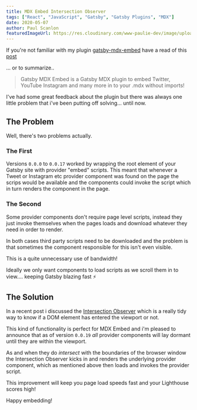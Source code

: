 ```yaml
---
title: MDX Embed Intersection Observer
tags: ["React", "JavaScript", "Gatsby", "Gatsby Plugins", "MDX"]
date: 2020-05-07
author: Paul Scanlon
featuredImageUrl: https://res.cloudinary.com/www-paulie-dev/image/upload/v1595915583/paulie.dev/2020/05/mdx-embed-intersection-observer_vzrh5c.jpg
---
```


If you're not familiar with my plugin [gatsby-mdx-embed](https://github.com/PaulieScanlon/gatsby-mdx-embed) have a read of this [post](/posts/2020/01/gatsby-mdx-embed/)

... or to summarize..

> Gatsby MDX Embed is a Gatsby MDX plugin to embed Twitter, YouTube Instagram and many more in to your .mdx without imports!

I've had some great feedback about the plugin but there was always one little problem that i've been putting off solving... until now.

## The Problem

Well, there's two problems actually.

### The First

Versions `0.0.0` to `0.0.17` worked by wrapping the root element of your Gatsby site with provider "embed" scripts. This meant that whenever a Tweet or Instagram etc provider component was found on the page the scrips would be available and the components could invoke the script which in turn renders the component in the page.

### The Second

Some provider components don't require page level scripts, instead they just invoke themselves when the pages loads and download whatever they need in order to render.

In both cases third party scripts need to be downloaded and the problem is that sometimes the component responsible for this isn't even visible.

This is a quite unnecessary use of bandwidth!

Ideally we only want components to load scripts as we scroll them in to view.... keeping Gatsby blazing fast ⚡

## The Solution

In a recent post i discussed the [Intersection Observer](/posts/2020/04/IntersectionObserver/) which is a really tidy way to know if a DOM element has entered the viewport or not.

This kind of functionality is perfect for MDX Embed and i'm pleased to announce that as of version `0.0.19` _all_ provider components will lay dormant until they are within the viewport.

As and when they do _intersect_ with the boundaries of the browser window the Intersection Observer kicks in and renders the underlying provider component, which as mentioned above then loads and invokes the provider script.

This improvement will keep you page load speeds fast and your Lighthouse scores high!

Happy embedding!
